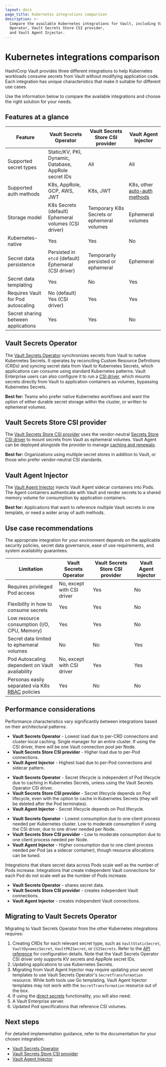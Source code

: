 ```yaml
---
layout: docs
page_title: Kubernetes integrations comparison
description: >-
  Compare the available Kubernetes integrations for Vault, including Vault Secrets
  Operator, Vault Secrets Store CSI provider,
  and Vault Agent Injector.
---
```


# Kubernetes integrations comparison

HashiCorp Vault provides three different integrations to help Kubernetes workloads consume secrets from Vault without modifying application code. Each integration has unique characteristics that make it suitable for different use cases.

Use the information below to compare the available integrations and choose the right solution for your needs.

## Features at a glance

| Feature                             | Vault Secrets Operator                                      | Vault Secrets Store CSI provider            | Vault Agent Injector
| ----------------------------------- | ----------------------------------------------------------- | ------------------------------------------- | --------------
| Supported secret types              | Static/KV, PKI, Dynamic, Database, AppRole secret IDs       | All                                         | All
| Supported auth methods              | K8s, AppRole, GCP, AWS, JWT                                 | K8s, JWT                                    | K8s, other [auto-auth methods](/vault/docs/agent-and-proxy/autoauth)
| Storage model                       | K8s Secrets (default) <br /> Ephemeral volumes (CSI driver) | Temporary K8s Secrets or ephemeral volumes  | Ephemeral volumes
| Kubernetes-native                   | Yes                                                         | Yes                                         | No
| Secret data persistence             | Persisted in `etcd` (default) <br /> Ephemeral (CSI driver) | Temporarily persisted or ephemeral          | Ephemeral
| Secret data templating              | Yes                                                         | No                                          | Yes
| Requires Vault for Pod autoscaling  | No (default) <br /> Yes (CSI driver)                        | Yes                                         | Yes
| Secret sharing between applications | Yes                                                         | Yes                                         | No

## Vault Secrets Operator

The [Vault Secrets Operator](/vault/docs/platform/k8s/vso) synchronizes secrets from Vault to native Kubernetes Secrets. 
It operates by reconciling Custom Resource Definitions (CRDs) and syncing secret data from Vault to Kubernetes Secrets, which applications can consume using standard Kubernetes patterns.
Vault Enterprise users can also configure it to run a [CSI driver](/vault/docs/platform/k8s/vso/csi), which mounts secrets directly from Vault to application containers as volumes, bypassing Kubernetes Secrets. 

**Best for:** Teams who prefer native Kubernetes workflows and want the option of either durable secret storage within the cluster, or written to ephemeral volumes.

## Vault Secrets Store CSI provider

The [Vault Secrets Store CSI provider](/vault/docs/platform/k8s/csi) uses the vendor-neutral [Secrets Store CSI driver](https://secrets-store-csi-driver.sigs.k8s.io/) to mount secrets from Vault as ephemeral volumes. 
Vault Agent can be deployed alongside the provider to manage [caching and renewals](/vault/docs/agent-and-proxy/agent/caching#caching-and-renewals).

**Best for:** Organizations using multiple secret stores in addition to Vault, or those who prefer vendor-neutral CSI standards.

## Vault Agent Injector

The [Vault Agent Injector](/vault/docs/platform/k8s/injector) injects Vault Agent sidecar containers into Pods. 
The Agent containers authenticate with Vault and render secrets to a shared memory volume for consumption by application containers.

**Best for:** Applications that want to reference multiple Vault secrets in one template, or need a wider array of auth methods.


## Use case recommendations

The appropriate integration for your environment depends on the applicable
security policies, secret data governance, ease of use requirements, and
system availability guarantees.

| Limitation                                        | Vault Secrets Operator            | Vault Secrets Store CSI provider　| Vault Agent Injector
| ------------------------------------------------- | --------------------------------- | ---------------------------- | --------------
| Requires privileged Pod access                    | No, except with CSI driver        | Yes                          | No
| Flexibility in how to consume secrets             | Yes                               | Yes                          | No
| Low resource consumption (I/O, CPU, Memory)       | Yes                               | Yes                          | No
| Secret data limited to ephemeral volumes          | No                                | No                           | Yes
| Pod Autoscaling dependent on Vault availability   | No, except with CSI driver        | Yes                          | Yes
| Personas easily separated via K8s [RBAC] policies | Yes                               | No                           | No

[RBAC]: https://kubernetes.io/docs/reference/access-authn-authz/rbac


## Performance considerations

Performance characteristics vary significantly between integrations based on
their architectural patterns.

<Tabs>
	
<Tab heading="Load on Vault">

- **Vault Secrets Operator** - Lowest load due to per-CRD connections and cluster-local caching. 
Single manager for an entire cluster. If using the CSI driver, there will be one Vault connection pool per Node.
- **Vault Secrets Store CSI provider** - Higher load due to per-Pod connections.
- **Vault Agent Injector** - Highest load due to per-Pod connections and sidecar pattern.
	
</Tab>
	
<Tab heading="Rendered secret lifecycle">

- **Vault Secrets Operator** - Secret lifecycle is independent of Pod lifecycle due 
to caching in Kubernetes Secrets, unless using the Vault Secrets Operator CSI driver.
- **Vault Secrets Store CSI provider** - Secret lifecycle depends on Pod lifecycle, even with the 
option to cache in Kubernetes Secrets (they will be deleted after the Pod terminates).
- **Vault Agent Injector** - Secret lifecycle depends on Pod lifecycle.

</Tab>
	
<Tab heading="Resource consumption">

- **Vault Secrets Operator** - Lowest consumption due to one client process needed per Kubernetes cluster. 
Low to moderate consumption if using the CSI driver, due to one driver needed per Node. 
- **Vault Secrets Store CSI provider** - Low to moderate consumption due to one client process needed per Node.
- **Vault Agent Injector** - Higher consumption due to one client process needed per Pod (as a sidecar container), though resource allocations can be tuned.

</Tab>
	
<Tab heading="Scalability">

Integrations that share secret data across Pods scale well as the number of Pods
increase. Integrations that create independent Vault connections for each Pod do
not scale well as the number of Pods increase.
	
- **Vault Secrets Operator** - shares secret data.
- **Vault Secrets Store CSI provider** - creates independent Vault connections.
- **Vault Agent Injector** - creates independent Vault connections.
	
</Tab>
	
</Tabs>


## Migrating to Vault Secrets Operator 

Migrating to Vault Secrets Operator from the other Kubernetes integrations requires:

1. Creating CRDs for each relevant secret type, such as `VaultStaticSecret`, `VaultDynamicSecret`, `VaultPKISecret`, or `CSISecrets`. Refer to the [API reference](/vault/docs/platform/k8s/vso/api-reference) for configuration details.
Note that the Vault Secrets Operator CSI driver only supports KV secrets and AppRole secret IDs.
1. Updating applications to use Kubernetes Secrets.
1. Migrating from Vault Agent Injector may require updating your secret templates to 
use Vault Secrets Operator's `SecretTransformation` resource. 
While both tools use Go templating, Vault Agent Injector templates may not work with the `SecretTransformation` resource out of the box.
1. If using the [direct secrets](/vault/docs/platform/k8s/vso/csi) functionality, you will also need:
  1. A Vault Enterprise server.
  1. Updated Pod specifications that reference CSI volumes.


## Next steps

For detailed implementation guidance, refer to the documentation for your chosen integration:
- [Vault Secrets Operator](/vault/docs/platform/k8s/vso)
- [Vault Secrets Store CSI provider](/vault/docs/platform/k8s/csi)
- [Vault Agent Injector](/vault/docs/platform/k8s/injector)
